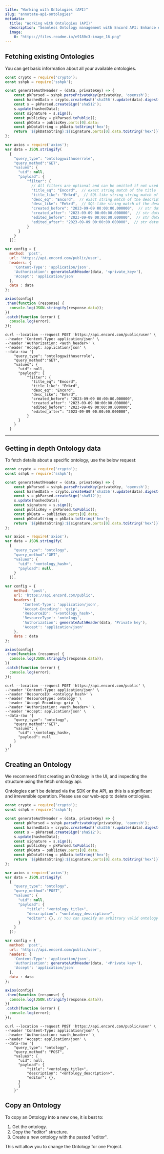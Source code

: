 ```yaml
---
title: "Working with Ontologies (API)"
slug: "annotate-api-ontologies"
metadata: 
  title: "Working with Ontologies (API)"
  description: "Seamless Ontology management with Encord API: Enhance data structure, annotation workflows, and project efficiency."
  image: 
    0: "https://files.readme.io/e9180c3-image_16.png"
---
```


## Fetching existing Ontologies

You can get basic information about all your available ontologies.

```js
const crypto = require('crypto');
const sshpk = require('sshpk');

const generateAuthHeader = (data, privateKey) => {
    const pkParsed = sshpk.parsePrivateKey(privateKey, 'openssh');
    const hashedData = crypto.createHash('sha256').update(data).digest();
    const s = pkParsed.createSign('sha512');
    s.update(hashedData);
    const signature = s.sign();
    const publicKey = pkParsed.toPublic();
    const pkData = publicKey.parts[0].data;
    const pkDataString = pkData.toString('hex');
    return `${pkDataString}:${signature.parts[0].data.toString('hex')}`;
};

var axios = require('axios');
var data = JSON.stringify(
  {
    "query_type": "ontologywithuserrole",
    "query_method":"GET",
    "values": {
      "uid": null,
      "payload": {
          "filter": {
            // All filters are optional and can be omitted if not used
            "title_eq": "Encord",  // exact string match of the title
            "title_like": "En%rd",  // SQL-like string string match of the title
            "desc_eq": "Encord",  // exact string match of the description
            "desc_like": "En%rd",  // SQL-like string match of the description
            "created_before": "2023-09-09 00:00:00.000000",  // str datetime in ISO format (YYYY-MM-DD HH:MM:SS.mmmmmm)
            "created_after": "2023-09-09 00:00:00.000000",  // str datetime in ISO format (YYYY-MM-DD HH:MM:SS.mmmmmm)
            "edited_before": "2023-09-09 00:00:00.000000",  // str datetime in ISO format (YYYY-MM-DD HH:MM:SS.mmmmmm)
            "edited_after": "2023-09-09 00:00:00.000000",  // str datetime in ISO format (YYYY-MM-DD HH:MM:SS.mmmmmm)
          }
      }
    }
  });

var config = {
  method: 'post',
  url: 'https://api.encord.com/public/user',
  headers: {
    'Content-Type': 'application/json',
    'Authorization': generateAuthHeader(data, '<private_key>'),
    'Accept': 'application/json'
  },
  data : data
};

axios(config)
.then(function (response) {
  console.log(JSON.stringify(response.data));
})
.catch(function (error) {
  console.log(error);
});

```
```curl
curl --location --request POST 'https://api.encord.com/public/user' \
--header 'Content-Type: application/json' \
--header 'Authorization: <auth_header>' \
--header 'Accept: application/json' \
--data-raw '{
    "query_type": "ontologywithuserrole",
    "query_method":"GET",
    "values": {
      "uid": null,
      "payload": {
          "filter": {
            "title_eq": "Encord",
            "title_like": "En%rd",
            "desc_eq": "Encord",
            "desc_like": "En%rd",
            "created_before": "2023-09-09 00:00:00.000000",
            "created_after": "2023-09-09 00:00:00.000000",
            "edited_before": "2023-09-09 00:00:00.000000",
            "edited_after": "2023-09-09 00:00:00.000000",
          }
      }
    }
  }
```

---

## Getting in depth Ontology data

To fetch details about a specific ontology, use the below request:


```js
const crypto = require('crypto');
const sshpk = require('sshpk');

const generateAuthHeader = (data, privateKey) => {
    const pkParsed = sshpk.parsePrivateKey(privateKey, 'openssh');
    const hashedData = crypto.createHash('sha256').update(data).digest();
    const s = pkParsed.createSign('sha512');
    s.update(hashedData);
    const signature = s.sign();
    const publicKey = pkParsed.toPublic();
    const pkData = publicKey.parts[0].data;
    const pkDataString = pkData.toString('hex');
    return `${pkDataString}:${signature.parts[0].data.toString('hex')}`;
};

var axios = require('axios');
var data = JSON.stringify(
  {
    "query_type": "ontology",
    "query_method":"GET",
    "values": {
      "uid": "<ontology_hash>",
      "payload": null,
    }
  });

var config = {
    method: 'post',
    url: 'https://api.encord.com/public',
    headers: {
        'Content-Type': 'application/json',
        'Accept-Encoding': 'gzip',
        'ResourceID': '\<ontology_hash>',
        'ResourceType': 'ontology',
        'Authorization': generateAuthHeader(data, 'Private key'), 
        'Accept': 'application/json'
    },
    data : data
};

axios(config)
.then(function (response) {
  console.log(JSON.stringify(response.data));
})
.catch(function (error) {
  console.log(error);
});

```
```curl
curl --location --request POST 'https://api.encord.com/public' \
--header 'Content-Type: application/json' \
--header 'ResourceID: <ontology hash>' \
--header 'ResourceType: ontology' \
--header 'Accept-Encoding: gzip' \
--header 'Authorization: <auth_header>' \
--header 'Accept: application/json' \
--data-raw '{
    "query_type": "ontology",
    "query_method":"GET",
    "values": {
      "uid": \<ontology_hash>,
      "payload": null
    }
  }
}'

```

## Creating an Ontology

We recommend first creating an Ontology in the UI, and inspecting the structure using the fetch ontology api.

<Note>Ontologies can't be deleted via the SDK or the API, as this is a significant and irreversible operation. Please use our web-app to delete ontologies. </Note>

```js
const crypto = require('crypto');
const sshpk = require('sshpk');

const generateAuthHeader = (data, privateKey) => {
    const pkParsed = sshpk.parsePrivateKey(privateKey, 'openssh');
    const hashedData = crypto.createHash('sha256').update(data).digest();
    const s = pkParsed.createSign('sha512');
    s.update(hashedData);
    const signature = s.sign();
    const publicKey = pkParsed.toPublic();
    const pkData = publicKey.parts[0].data;
    const pkDataString = pkData.toString('hex');
    return `${pkDataString}:${signature.parts[0].data.toString('hex')}`;
};

var axios = require('axios');
var data = JSON.stringify(
  {
    "query_type": "ontology",
    "query_method":"POST",
    "values": {
      "uid": null,
      "payload": {
          "title": "<ontology_title>",
          "description": "<ontology_description>",
          "editor": {}, // You can specify an arbitrary valid ontology structure here. 
      }
    }
  });

var config = {
  method: 'post',
  url: 'https://api.encord.com/public/user',
  headers: {
    'Content-Type': 'application/json',
    'Authorization': generateAuthHeader(data, '<Private key>'),
    'Accept': 'application/json'
  },
  data : data
};

axios(config)
.then(function (response) {
  console.log(JSON.stringify(response.data));
})
.catch(function (error) {
  console.log(error);
});

```
```curlbash
curl --location --request POST 'https://api.encord.com/public/user' \
--header 'Content-Type: application/json' \
--header 'Authorization: <auth_header>' \
--header 'Accept: application/json' \
--data-raw '{
    "query_type": "ontology",
    "query_method": "POST",
    "values": {
      "uid": null,
      "payload": {
          "title": "<ontology_title>",
          "description": "<ontology_description>",
          "editor": {}, 
      }
      }
    }'
```

## Copy an Ontology

To copy an Ontology into a new one, it is best to:

1. Get the ontology.
2. Copy the "editor" structure.
3. Create a new ontology with the pasted "editor".

This will allow you to change the Ontology for one Project.